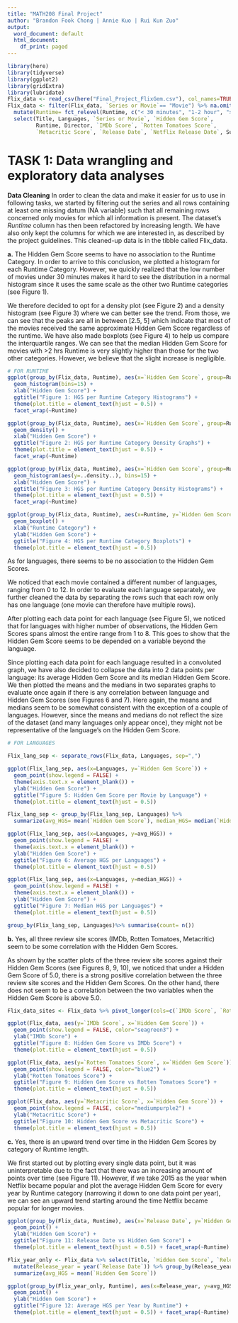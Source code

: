 ---
title: "MATH208 Final Project"
author: "Brandon Fook Chong | Annie Kuo | Rui Kun Zuo"
output:
  word_document: default
  html_document:
    df_print: paged
---

```{r setup, include=FALSE}
library(here)
library(tidyverse)
library(ggplot2)
library(gridExtra)
library(lubridate)
Flix_data <- read_csv(here("Final_Project_FlixGem.csv"), col_names=TRUE)
Flix_data <- filter(Flix_data, `Series or Movie`== "Movie") %>% na.omit() %>%
  mutate(Runtime= fct_relevel(Runtime, c("< 30 minutes", "1-2 hour", "> 2 hrs"))) %>%
  select(Title, Languages, `Series or Movie`, `Hidden Gem Score`, 
         Runtime, Director, `IMDb Score`, `Rotten Tomatoes Score`, 
         `Metacritic Score`, `Release Date`, `Netflix Release Date`, Summary)
```

# TASK 1: Data wrangling and exploratory data analyses

**Data Cleaning**
In order to clean the data and make it easier for us to use in following tasks, we started by filtering out the series and all rows containing at least one missing datum (NA variable) such that all remaining rows concerned only movies for which all information is present. The dataset's *Runtime* column has then been refactored by increasing length. We have also only kept the columns for which we are interested in, as described by the project guidelines. This cleaned-up data is in the tibble called Flix_data.

**a.**
The Hidden Gem Score seems to have no association to the Runtime Category. 
In order to arrive to this conclusion, we plotted a histogram for each Runtime Category. However, we quickly realized that the low number of movies under 30 minutes makes it hard to see the distribution in a normal histogram since it uses the same scale as the other two Runtime categories (see Figure 1).

We therefore decided to opt for a density plot (see Figure 2) and a density histogram (see Figure 3) where we can better see the trend. From those, we can see that the peaks are all in between [2.5, 5] which indicate that most of the movies received the same approximate Hidden Gem Score regardless of the runtime. We have also made boxplots (see Figure 4) to help us compare the interquartile ranges. We can see that the median Hidden Gem Score for movies with >2 hrs Runtime is very slightly higher than those for the two other categories. However, we believe that the slight increase is negligible.

```{r Task 1a part 1: Runtime Categories}
# FOR RUNTIME
ggplot(group_by(Flix_data, Runtime), aes(x=`Hidden Gem Score`, group=Runtime, fill=Runtime)) + 
  geom_histogram(bins=15) + 
  xlab("Hidden Gem Score") +
  ggtitle("Figure 1: HGS per Runtime Category Histograms") + 
  theme(plot.title = element_text(hjust = 0.5)) +
  facet_wrap(~Runtime)

ggplot(group_by(Flix_data, Runtime), aes(x=`Hidden Gem Score`, group=Runtime, fill=Runtime)) + 
  geom_density() + 
  xlab("Hidden Gem Score") +
  ggtitle("Figure 2: HGS per Runtime Category Density Graphs") + 
  theme(plot.title = element_text(hjust = 0.5)) +
  facet_wrap(~Runtime)

ggplot(group_by(Flix_data, Runtime), aes(x=`Hidden Gem Score`, group=Runtime, fill=Runtime)) + 
  geom_histogram(aes(y=..density..), bins=15) + 
  xlab("Hidden Gem Score") +
  ggtitle("Figure 3: HGS per Runtime Category Density Histograms") + 
  theme(plot.title = element_text(hjust = 0.5)) +
  facet_wrap(~Runtime)

ggplot(group_by(Flix_data, Runtime), aes(x=Runtime, y=`Hidden Gem Score`, fill=Runtime)) + 
  geom_boxplot() + 
  xlab("Runtime Category") +
  ylab("Hidden Gem Score") +
  ggtitle("Figure 4: HGS per Runtime Category Boxplots") + 
  theme(plot.title = element_text(hjust = 0.5))
```

As for languages, there seems to be no association to the Hidden Gem Scores.

We noticed that each movie contained a different number of languages, ranging from 0 to 12. In order to evaluate each language separately, we further cleaned the data by separating the rows such that each row only has one language (one movie can therefore have multiple rows).

After plotting each data point for each language (see Figure 5), we noticed that for languages with higher number of observations, the Hidden Gem Scores spans almost the entire range from 1 to 8. This goes to show that the Hidden Gem Score seems to be depended on a variable beyond the language.

Since plotting each data point for each language resulted in a convoluted graph, we have also decided to collapse the data into 2 data points per language: its average Hidden Gem Score and its median Hidden Gem Score. We then plotted the means and the medians in two separates graphs to evaluate once again if there is any correlation between language and Hidden Gem Scores (see Figures 6 and 7). Here again, the means and medians seem to be somewhat consistent with the exception of a couple of languages. However, since the means and medians do not reflect the size of the dataset (and many languages only appear once), they might not be representative of the language's on the Hidden Gem Score.

```{r Task 1a part 2: Languages}
# FOR LANGUAGES

Flix_lang_sep <- separate_rows(Flix_data, Languages, sep=",")

ggplot(Flix_lang_sep, aes(x=Languages, y=`Hidden Gem Score`)) +
  geom_point(show.legend = FALSE) +
  theme(axis.text.x = element_blank()) +
  ylab("Hidden Gem Score") +
  ggtitle("Figure 5: Hidden Gem Score per Movie by Language") +
  theme(plot.title = element_text(hjust = 0.5))

Flix_lang_sep <- group_by(Flix_lang_sep, Languages) %>% 
  summarize(avg_HGS= mean(`Hidden Gem Score`), median_HGS= median(`Hidden Gem Score`))

ggplot(Flix_lang_sep, aes(x=Languages, y=avg_HGS)) +
  geom_point(show.legend = FALSE) +
  theme(axis.text.x = element_blank()) +
  ylab("Hidden Gem Score") +
  ggtitle("Figure 6: Average HGS per Languages") +
  theme(plot.title = element_text(hjust = 0.5))

ggplot(Flix_lang_sep, aes(x=Languages, y=median_HGS)) +
  geom_point(show.legend = FALSE) +
  theme(axis.text.x = element_blank()) +
  ylab("Hidden Gem Score") +
  ggtitle("Figure 7: Median HGS per Languages") +
  theme(plot.title = element_text(hjust = 0.5))

group_by(Flix_lang_sep, Languages)%>% summarise(count= n())
```


**b.**
Yes, all three review site scores (IMDb, Rotten Tomatoes, Metacritic) seem to be some correlation with the Hidden Gem Scores.

As shown by the scatter plots of the three review site scores against their Hidden Gem Scores (see Figures 8, 9, 10), we noticed that under a Hidden Gem Score of 5.0, there is a strong positive correlation between the three review site scores and the Hidden Gem Scores. On the other hand, there does not seem to be a correlation between the two variables when the Hidden Gem Score is above 5.0.

```{r Task 1b}
Flix_data_sites <- Flix_data %>% pivot_longer(cols=c(`IMDb Score`, `Rotten Tomatoes Score`, `Metacritic Score`), names_to= "Site", values_to = "Site_Score") %>% group_by(Site)

ggplot(Flix_data, aes(y=`IMDb Score`, x=`Hidden Gem Score`)) +
  geom_point(show.legend = FALSE, color="seagreen3") +
  ylab("IMDb Score") +
  ggtitle("Figure 8: Hidden Gem Score vs IMDb Score") +
  theme(plot.title = element_text(hjust = 0.5))

ggplot(Flix_data, aes(y=`Rotten Tomatoes Score`, x=`Hidden Gem Score`)) +
  geom_point(show.legend = FALSE, color="blue2") +
  ylab("Rotten Tomatoes Score") +
  ggtitle("Figure 9: Hidden Gem Score vs Rotten Tomatoes Score") +
  theme(plot.title = element_text(hjust = 0.5))

ggplot(Flix_data, aes(y=`Metacritic Score`, x=`Hidden Gem Score`)) +
  geom_point(show.legend = FALSE, color="mediumpurple2") +
  ylab("Metacritic Score") +
  ggtitle("Figure 10: Hidden Gem Score vs Metacritic Score") +
  theme(plot.title = element_text(hjust = 0.5))


```


**c.**
Yes, there is an upward trend over time in the Hidden Gem Scores by category of Runtime length.

We first started out by plotting every single data point, but it was uninterpretable due to the fact that there was an increasing amount of points over time (see Figure 11). However, if we take 2015 as the year when Netflix became popular and plot the average Hidden Gem Score for every year by Runtime category (narrowing it down to one data point per year), we can see an upward trend starting around the time Netflix became popular for longer movies.

```{r Task 1c}
ggplot(group_by(Flix_data, Runtime), aes(x=`Release Date`, y=`Hidden Gem Score`, group=Runtime)) +
  geom_point() +
  ylab("Hidden Gem Score") +
  ggtitle("Figure 11: Release Date vs Hidden Gem Score") +
  theme(plot.title = element_text(hjust = 0.5)) + facet_wrap(~Runtime)

Flix_year_only <- Flix_data %>% select(Title, `Hidden Gem Score`, `Release Date`, Runtime) %>% 
  mutate(Release_year = year(`Release Date`)) %>% group_by(Release_year, Runtime) %>%
  summarize(avg_HGS = mean(`Hidden Gem Score`))

ggplot(group_by(Flix_year_only, Runtime), aes(x=Release_year, y=avg_HGS, group=Runtime)) +
  geom_point() +
  ylab("Hidden Gem Score") +
  ggtitle("Figure 12: Average HGS per Year by Runtime") +
  theme(plot.title = element_text(hjust = 0.5)) + facet_wrap(~Runtime) + geom_smooth() + geom_vline(xintercept=2015, col="blue")
```